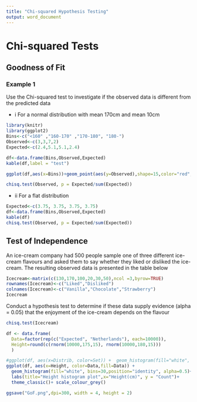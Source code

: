 ```yaml
---
title: "Chi-squared Hypothesis Testing"
output: word_document
---
```

# Chi-squared Tests
## Goodness of Fit

### Example 1 
Use the Chi-squared test to investigate if the observed data is different from the predicted data

+ i For a normal distribution with mean 170cm and mean 10cm

```r
library(knitr)
library(ggplot2)
Bins<-c("<160" ,"160-170" ,"170-180", "180-")
Observed<-c(3,3,7,2)
Expected<-c(2.4,5.1,5.1,2.4)

df<-data.frame(Bins,Observed,Expected)
kable(df,label = "test")

ggplot(df,aes(x=Bins))+geom_point(aes(y=Observed),shape=15,color="red",size=3)+geom_point(aes(y=Expected),shape=16,size=3,fill="blue")+geom_line(aes(x=Bins,y=Expected),color="blue")

chisq.test(Observed, p = Expected/sum(Expected))

```

+ ii For a flat distribution

```r
Expected<-c(3.75, 3.75, 3.75, 3.75)
df<-data.frame(Bins,Observed,Expected)
kable(df)
chisq.test(Observed, p = Expected/sum(Expected))

```
## Test of Independence 
An ice-cream company had 500 people sample one of three different ice-cream 
flavours and asked them to say whether they liked or disliked the ice-cream. The resulting observed data is presented in the table below



```r

Icecream<-matrix(c(130,170,100,20,30,50),ncol =3,byrow=TRUE)
rownames(Icecream)<-c("Liked","Disliked")
colnames(Icecream)<-c("Vanilla","Chocolate","Strawberry")
Icecream
```
Conduct a hypothesis test to determine if these data supply evidence (alpha = 0.05) that the enjoyment of the ice-cream depends on the flavour

```r

chisq.test(Icecream)

```

```r


df <- data.frame(
  Data=factor(rep(c("Expected", "Netherlands"), each=10000)),
  Height=round(c(rnorm(10000,175,15), rnorm(10000,180,15)))
  )

#ggplot(df, aes(x=Distrib, color=Set)) +  geom_histogram(fill="white", alpha=0.5)
ggplot(df, aes(x=Height, color=Data,fill=Data)) +
  geom_histogram(fill="white", bins=30,position="identity", alpha=0.5)+
  labs(title="Height histogram plot",x="Height(cm)", y = "Count")+
  theme_classic()+ scale_colour_grey()

ggsave("GoF.png",dpi=300, width = 4, height = 2)



```
